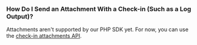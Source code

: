 ### How Do I Send an Attachment With a Check-in (Such as a Log Output)?
Attachments aren't supported by our PHP SDK yet. For now, you can use the [check-in attachments API](/product/crons/getting-started/http/#check-in-attachment-optional).
